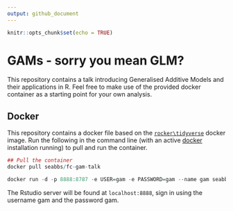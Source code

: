 ```yaml
---
output: github_document
---
```


```r
knitr::opts_chunk$set(echo = TRUE)
```

# GAMs - sorry you mean GLM?

This repository contains a talk introducing Generalised Additive Models and their applications in R. Feel free to make use of the provided docker container as a starting point for your own analysis.

## Docker

This repository contains a docker file based on the [`rocker\tidyverse`](https://hub.docker.com/r/rocker/tidyverse/) docker image. Run the following in the command line (with an active [docker](https://docs.docker.com/install/) installation running) to pull and run the container.

```r
## Pull the container
docker pull seabbs/fc-gam-talk

docker run -d -p 8888:8787 -e USER=gam -e PASSWORD=gam --name gam seabbs/fc-gam-talk
```

The Rstudio server will be found at `localhost:8888`, sign in using the username gam and the password gam.
